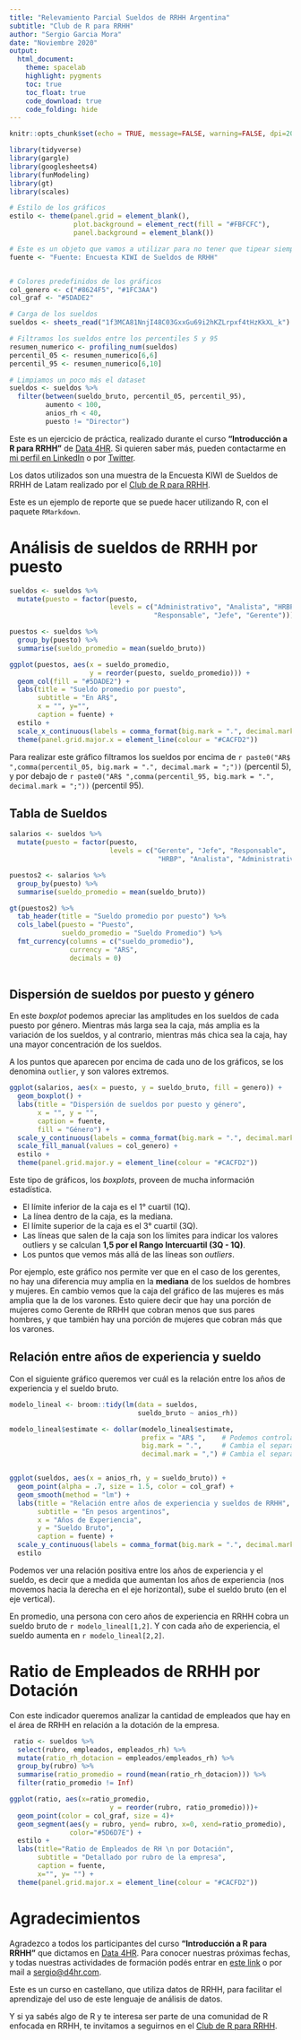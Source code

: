 ```yaml
---
title: "Relevamiento Parcial Sueldos de RRHH Argentina"
subtitle: "Club de R para RRHH"
author: "Sergio Garcia Mora"
date: "Noviembre 2020"
output: 
  html_document:
    theme: spacelab
    highlight: pygments
    toc: true
    toc_float: true
    code_download: true
    code_folding: hide
---
```


```r
knitr::opts_chunk$set(echo = TRUE, message=FALSE, warning=FALSE, dpi=200)
```

```r
library(tidyverse)
library(gargle)
library(googlesheets4)
library(funModeling)
library(gt)
library(scales)

# Estilo de los gráficos
estilo <- theme(panel.grid = element_blank(),
                plot.background = element_rect(fill = "#FBFCFC"),
                panel.background = element_blank())

# Este es un objeto que vamos a utilizar para no tener que tipear siempre lo mismo
fuente <- "Fuente: Encuesta KIWI de Sueldos de RRHH"


# Colores predefinidos de los gráficos
col_genero <- c("#8624F5", "#1FC3AA")
col_graf <- "#5DADE2"

# Carga de los sueldos
sueldos <- sheets_read("1f3MCA81NnjI48C03GxxGu69i2hKZLrpxf4tHzKkXL_k")

# Filtramos los sueldos entre los percentiles 5 y 95
resumen_numerico <- profiling_num(sueldos)
percentil_05 <- resumen_numerico[6,6]
percentil_95 <- resumen_numerico[6,10]

# Limpiamos un poco más el dataset
sueldos <- sueldos %>% 
  filter(between(sueldo_bruto, percentil_05, percentil_95), 
         aumento < 100,
         anios_rh < 40,
         puesto != "Director")
```

Este es un ejercicio de práctica, realizado durante el curso **"Introducción a R para RRHH"** de [Data 4HR](https://data-4hr.com). Si quieren saber más, pueden contactarme en [mi perfil en LinkedIn](https://www.linkedin.com/in/sergiogarciamora/) o por [Twitter](https://twitter.com/sergiogarciamor).

Los datos utilizados son una muestra de la Encuesta KIWI de Sueldos de RRHH de Latam realizado por el [Club de R para RRHH](https://r4hr.club).

Este es un ejemplo de reporte que se puede hacer utilizando R, con el paquete `RMarkdown`.

# Análisis de sueldos de RRHH por puesto

```r
sueldos <- sueldos %>% 
  mutate(puesto = factor(puesto, 
                         levels = c("Administrativo", "Analista", "HRBP", 
                                    "Responsable", "Jefe", "Gerente"))) 

puestos <- sueldos %>% 
  group_by(puesto) %>% 
  summarise(sueldo_promedio = mean(sueldo_bruto))

ggplot(puestos, aes(x = sueldo_promedio, 
                    y = reorder(puesto, sueldo_promedio))) +
  geom_col(fill = "#5DADE2") +
  labs(title = "Sueldo promedio por puesto",
       subtitle = "En AR$",
       x = "", y="",
       caption = fuente) +
  estilo +
  scale_x_continuous(labels = comma_format(big.mark = ".", decimal.mark = ";")) +
  theme(panel.grid.major.x = element_line(colour = "#CACFD2"))
```

Para realizar este gráfico filtramos los sueldos por encima de `r paste0("AR$ ",comma(percentil_05, big.mark = ".", decimal.mark = ";"))` (percentil 5), y por debajo de `r paste0("AR$ ",comma(percentil_95, big.mark = ".", decimal.mark = ";"))` (percentil 95).

## Tabla de Sueldos

```r
salarios <- sueldos %>% 
  mutate(puesto = factor(puesto, 
                         levels = c("Gerente", "Jefe", "Responsable",
                                     "HRBP", "Analista", "Administrativo"))) 

puestos2 <- salarios %>% 
  group_by(puesto) %>% 
  summarise(sueldo_promedio = mean(sueldo_bruto))

gt(puestos2) %>% 
  tab_header(title = "Sueldo promedio por puesto") %>% 
  cols_label(puesto = "Puesto", 
             sueldo_promedio = "Sueldo Promedio") %>% 
  fmt_currency(columns = c("sueldo_promedio"),
               currency = "ARS",
               decimals = 0)
  
```

## Dispersión de sueldos por puesto y género

En este *boxplot* podemos apreciar las amplitudes en los sueldos de cada puesto por género. Mientras más larga sea la caja, más amplia es la variación de los sueldos, y al contrario, mientras más chica sea la caja, hay una mayor concentración de los sueldos.

A los puntos que aparecen por encima de cada uno de los gráficos, se los denomina `outlier`, y son valores extremos.

```r
ggplot(salarios, aes(x = puesto, y = sueldo_bruto, fill = genero)) +
  geom_boxplot() +
  labs(title = "Dispersión de sueldos por puesto y género",
       x = "", y = "",
       caption = fuente, 
       fill = "Género") +
  scale_y_continuous(labels = comma_format(big.mark = ".", decimal.mark = ",")) +
  scale_fill_manual(values = col_genero) +
  estilo +
  theme(panel.grid.major.y = element_line(colour = "#CACFD2"))

```

Este tipo de gráficos, los *boxplots*, proveen de mucha información estadística.

-   El límite inferior de la caja es el 1° cuartil (1Q).
-   La línea dentro de la caja, es la mediana.
-   El límite superior de la caja es el 3° cuartil (3Q).
-   Las líneas que salen de la caja son los límites para indicar los valores outliers y se calculan **1,5 por el Rango Intercuartil (3Q - 1Q)**.
-   Los puntos que vemos más allá de las líneas son *outliers*.

Por ejemplo, este gráfico nos permite ver que en el caso de los gerentes, no hay una diferencia muy amplia en la **mediana** de los sueldos de hombres y mujeres. En cambio vemos que la caja del gráfico de las mujeres es más amplia que la de los varones. Esto quiere decir que hay una porción de mujeres como Gerente de RRHH que cobran menos que sus pares hombres, y que también hay una porción de mujeres que cobran más que los varones.

## Relación entre años de experiencia y sueldo

Con el siguiente gráfico queremos ver cuál es la relación entre los años de experiencia y el sueldo bruto.

```r
modelo_lineal <- broom::tidy(lm(data = sueldos, 
                                sueldo_bruto ~ anios_rh))

modelo_lineal$estimate <- dollar(modelo_lineal$estimate,
                                 prefix = "AR$ ",    # Podemos controlar el símbolo utilizado
                                 big.mark = ".",     # Cambia el separador de miles
                                 decimal.mark = ",") # Cambia el separador decimal


ggplot(sueldos, aes(x = anios_rh, y = sueldo_bruto)) +
  geom_point(alpha = .7, size = 1.5, color = col_graf) +
  geom_smooth(method = "lm") +
  labs(title = "Relación entre años de experiencia y sueldos de RRHH",
       subtitle = "En pesos argentinos",
       x = "Años de Experiencia",
       y = "Sueldo Bruto",
       caption = fuente) +
  scale_y_continuous(labels = comma_format(big.mark = ".", decimal.mark = ",")) +
  estilo
```

Podemos ver una relación positiva entre los años de experiencia y el sueldo, es decir que a medida que aumentan los años de experiencia (nos movemos hacia la derecha en el eje horizontal), sube el sueldo bruto (en el eje vertical).

En promedio, una persona con cero años de experiencia en RRHH cobra un sueldo bruto de `r modelo_lineal[1,2]`. Y con cada año de experiencia, el sueldo aumenta en `r modelo_lineal[2,2]`.

# Ratio de Empleados de RRHH por Dotación

Con este indicador queremos analizar la cantidad de empleados que hay en el área de RRHH en relación a la dotación de la empresa.

```r

 ratio <- sueldos %>% 
  select(rubro, empleados, empleados_rh) %>% 
  mutate(ratio_rh_dotacion = empleados/empleados_rh) %>% 
  group_by(rubro) %>% 
  summarise(ratio_promedio = round(mean(ratio_rh_dotacion))) %>% 
  filter(ratio_promedio != Inf) 

ggplot(ratio, aes(x=ratio_promedio, 
                         y = reorder(rubro, ratio_promedio)))+
  geom_point(color = col_graf, size = 4)+
  geom_segment(aes(y = rubro, yend= rubro, x=0, xend=ratio_promedio),
               color="#5D6D7E") +
  estilo +
  labs(title="Ratio de Empleados de RH \n por Dotación",
       subtitle = "Detallado por rubro de la empresa", 
       caption = fuente, 
       x="", y= "") +
  theme(panel.grid.major.x = element_line(colour = "#CACFD2"))
```

# Agradecimientos

Agradezco a todos los participantes del curso **"Introducción a R para RRHH"** que dictamos en [Data 4HR](https://data-4hr.com). Para conocer nuestras próximas fechas, y todas nuestras actividades de formación podés entrar en [este link](https://www.curselo.com.ar/data4hr) o por mail a [sergio\@d4hr.com](mailto:sergio@d4hr.com).

Este es un curso en castellano, que utiliza datos de RRHH, para facilitar el aprendizaje del uso de este lenguaje de análisis de datos.

Y si ya sabés algo de R y te interesa ser parte de una comunidad de R enfocada en RRHH, te invitamos a seguirnos en el [Club de R para RRHH](https://r4hr.club).

<br><br><br>
